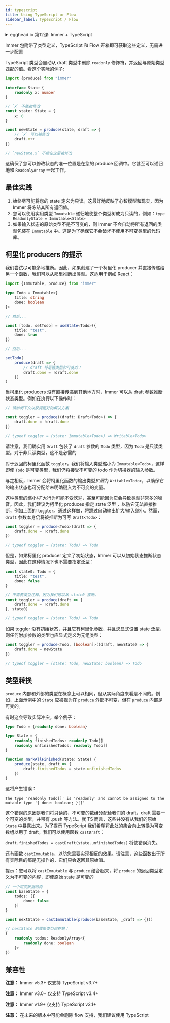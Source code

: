 ```yaml
---
id: typescript
title: Using TypeScript or Flow
sidebar_label: TypeScript / Flow
---
```


<center>
	<div
		data-ea-publisher="immerjs"
		data-ea-type="image"
		className="horizontal bordered"
	></div>
</center>
<details>
	<summary className="egghead-summary">
		egghead.io 第12课: Immer + TypeScript
	</summary>
	<br />
	<div>
		<iframe
			width="760"
			height="427"
			scrolling="no"
			src="https://egghead.io/lessons/react-type-immutable-immer-data-with-typescript/embed"
		></iframe>
	</div>
	<a
		className="egghead-link"
		href="https://egghead.io/lessons/react-type-immutable-immer-data-with-typescript"
	>
		Hosted on egghead.io
	</a>
</details>

Immer 包附带了类型定义，TypeScript 和 Flow 开箱即可获取这些定义，无需进一步配置

TypeScript 类型会自动从 draft 类型中删除 `readonly` 修饰符，并返回与原始类型匹配的值。看这个实际的例子:

```ts
import {produce} from "immer"

interface State {
	readonly x: number
}

// `x` 不能被修改
const state: State = {
	x: 0
}

const newState = produce(state, draft => {
	// `x` 可以被修改
	draft.x++
})

// `newState.x` 不能在这里被修改
```

这确保了您可以修改状态的唯一位置是在您的 produce 回调中。它甚至可以递归地和 `ReadonlyArray` 一起工作。

## 最佳实践

1. 始终尽可能将您的 state 定义为只读。这最好地反映了心智模型和现实，因为 Immer 将冻结其所有返回值。
2. 您可以使用实用类型 `Immutable` 递归地使整个类型树成为只读的，例如：`type ReadonlyState = Immutable<State>`
3. 如果输入状态的原始类型不是不可变的，则 Immer 不会自动将所有返回的类型包装在 `Immutable` 中。这是为了确保它不会破坏不使用不可变类型的代码库。

## 柯里化 producers 的提示

我们尝试尽可能多地推断。因此，如果创建了一个柯里化 producer 并直接传递给另一个函数，我们可以从那里推断出类型。这适用于例如 React：

```typescript
import {Immutable, produce} from "immer"

type Todo = Immutable<{
	title: string
	done: boolean
}>

// 然后...

const [todo, setTodo] = useState<Todo>({
	title: "test",
	done: true
})

// 然后...

setTodo(
	produce(draft => {
		// draft 将是强类型和可变的！
		draft.done = !draft.done
	})
)
```

当柯里化 producers 没有直接传递到其他地方时，Immer 可以从 draft 参数推断状态类型。例如在执行以下操作时：

```typescript
// 请参阅下文以获得更好的解决方案

const toggler = produce((draft: Draft<Todo>) => {
	draft.done = !draft.done
})

// typeof toggler = (state: Immutable<Todo>) => Writable<Todo>
```

请注意，我们确实用 `Draft` 包装了 `draft` 参数的 `Todo` 类型，因为 `Todo` 是只读类型。对于非只读类型，这不是必需的

对于返回的柯里化函数 `toggler`，我们将输入类型缩小为 `Immutable<Todo>`，这样即使 `Todo` 是可变类型，我们仍将接受不可变的 todo 作为切换器的输入参数。

与之相反，Immer 会将柯里化函数的输出类型*扩展*为 `Writable<Todo>`，以确保它的输出状态也可分配给未明确键入为不可变的变量。

这种类型的缩小/扩大行为可能不受欢迎，甚至可能因为它会导致类型非常多的噪音。因此，我们建议为柯里化 produces 指定 state 泛型 ，以防它无法直接推断，例如上面的 `toggler`。通过这样做，将跳过自动输出扩大/输入缩小。然而，`draft` 参数本身仍将被推断为可写 `Draft<Todo>`：

```typescript
const toggler = produce<Todo>(draft => {
	draft.done = !draft.done
})

// typeof toggler = (state: Todo) => Todo
```

但是，如果柯里化 producer 定义了初始状态，Immer 可以从初始状态推断状态类型，因此在这种情况下也不需要指定泛型：

```typescript
const state0: Todo = {
	title: "test",
	done: false
}

// 不需要类型注释，因为我们可以从 state0 推断。
const toggler = produce(draft => {
	draft.done = !draft.done
}, state0)

// typeof toggler = (state: Todo) => Todo
```

如果 toggler 没有初始状态，并且它有柯里化参数，并且您显式设置 state 泛型，则任何附加参数的类型也应显式定义为元组类型：

```typescript
const toggler = produce<Todo, [boolean]>((draft, newState) => {
	draft.done = newState
})

// typeof toggler = (state: Todo, newState: boolean) => Todo
```

## 类型转换

`produce` 内部和外部的类型在概念上可以相同，但从实际角度来看是不同的。例如，上面示例中的 `State` 应被视为在 `produce` 外部不可变，但在 `produce` 内部是可变的。

有时这会导致实际冲突。举个例子：

```typescript
type Todo = {readonly done: boolean}

type State = {
	readonly finishedTodos: readonly Todo[]
	readonly unfinishedTodos: readonly Todo[]
}

function markAllFinished(state: State) {
	produce(state, draft => {
		draft.finishedTodos = state.unfinishedTodos
	})
}
```

这将产生错误：

```
The type 'readonly Todo[]' is 'readonly' and cannot be assigned to the mutable type '{ done: boolean; }[]'
```

这个错误的原因是我们将只读的、不可变的数组分配给我们的 draft，draft 需要一个可变的类型，并带有 .push 等方法。就 TS 而言，这些并没有从我们的原始 `State` 中暴露出来。为了提示 TypeScript 我们希望将此处的集合向上转换为可变数组以用于 draft，我们可以使用函数 `castDraft`：

`draft.finishedTodos = castDraft(state.unfinishedTodos)` 将使错误消失。

还有函数 `castImmutable`，以防您需要实现相反的效果。请注意，这些函数出于所有实际目的都是无操作的，它们只会返回其原始值。

提示：您可以将 `castImmutable` 与 `produce` 结合起来，将 `produce` 的返回类型定义为不可变的内容，即使原始 state 是可变的

```typescript
// 一个可变数据结构
const baseState = {
	todos: [{
		done: false
	}]
}

const nextState = castImmutable(produce(baseState, _draft => {}))

// nextState 的推断类型现在是：
{
	readonly todos: ReadonlyArray<{
		readonly done: boolean
	}>
})
```

## 兼容性

**注意：** Immer v5.3+ 仅支持 TypeScript v3.7+

**注意：** Immer v3.0+ 仅支持 TypeScript v3.4+

**注意：** Immer v1.9+ 仅支持 TypeScript v3.1+

**注意：** 在未来的版本中可能会删除 flow 支持，我们建议使用 TypeScript
